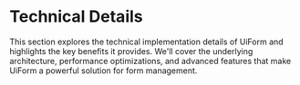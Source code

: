 # Technical Details

This section explores the technical implementation details of UiForm and highlights the key benefits it provides. We'll cover the underlying architecture, performance optimizations, and advanced features that make UiForm a powerful solution for form management.
